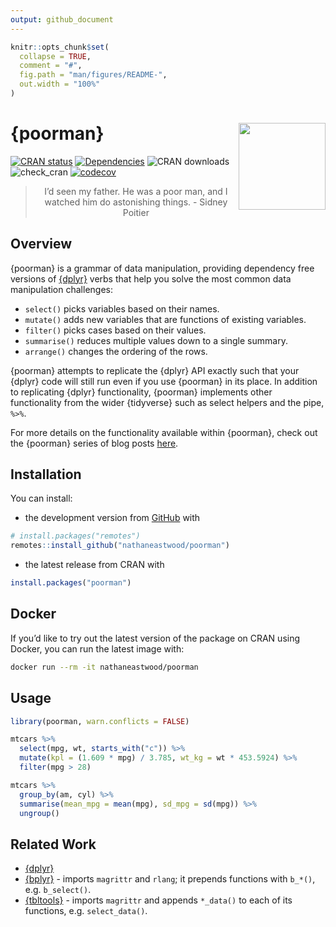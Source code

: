 ```yaml
---
output: github_document
---
```


<!-- README.md is generated from README.Rmd. Please edit that file -->

```r
knitr::opts_chunk$set(
  collapse = TRUE,
  comment = "#",
  fig.path = "man/figures/README-",
  out.width = "100%"
)
```

# {poorman} <a href='https://nathaneastwood.github.io/tags/poorman/'><img src='man/figures/logo.png' align="right" height="139" /></a>

[![CRAN status](https://www.r-pkg.org/badges/version/poorman)](https://cran.r-project.org/package=poorman)
[![Dependencies](https://tinyverse.netlify.com/badge/poorman)](https://cran.r-project.org/package=poorman)
![CRAN downloads](https://cranlogs.r-pkg.org/badges/poorman)
![check_cran](https://github.com/nathaneastwood/poorman/workflows/check_cran/badge.svg?branch=master)
[![codecov](https://codecov.io/gh/nathaneastwood/poorman/branch/master/graph/badge.svg)](https://codecov.io/gh/nathaneastwood/poorman)

<blockquote align="center">
  I'd seen my father. He was a poor man, and I watched him do astonishing things.
    - Sidney Poitier
</blockquote>

## Overview

{poorman} is a grammar of data manipulation, providing dependency free versions of [{dplyr}](https://github.com/tidyverse/dplyr) verbs that help you solve the most common data manipulation challenges:

* `select()` picks variables based on their names.
* `mutate()` adds new variables that are functions of existing variables.
* `filter()` picks cases based on their values.
* `summarise()` reduces multiple values down to a single summary.
* `arrange()` changes the ordering of the rows.

{poorman} attempts to replicate the {dplyr} API exactly such that your {dplyr} code will still run even if you use {poorman} in its place. In addition to replicating {dplyr} functionality, {poorman} implements other functionality from the wider {tidyverse} such as select helpers and the pipe, `%>%`.

For more details on the functionality available within {poorman}, check out the {poorman} series of blog posts [here](https://nathaneastwood.github.io/tags/poorman/).

## Installation

You can install:

* the development version from [GitHub](https://github.com/nathaneastwood/poorman) with

```r
# install.packages("remotes")
remotes::install_github("nathaneastwood/poorman")
```

* the latest release from CRAN with

```r
install.packages("poorman")
```

## Docker

If you'd like to try out the latest version of the package on CRAN using Docker, you can run the latest image with:

```bash
docker run --rm -it nathaneastwood/poorman
```

## Usage

```r
library(poorman, warn.conflicts = FALSE)

mtcars %>%
  select(mpg, wt, starts_with("c")) %>%
  mutate(kpl = (1.609 * mpg) / 3.785, wt_kg = wt * 453.5924) %>%
  filter(mpg > 28)

mtcars %>%
  group_by(am, cyl) %>%
  summarise(mean_mpg = mean(mpg), sd_mpg = sd(mpg)) %>%
  ungroup()
```

## Related Work

* [{dplyr}](https://github.com/tidyverse/dplyr)
* [{bplyr}](https://github.com/yonicd/bplyr) - imports `magrittr` and `rlang`; it prepends functions with `b_*()`, e.g. `b_select()`.
* [{tbltools}](https://github.com/mkearney/tbltools) - imports `magrittr` and appends `*_data()` to each of its functions, e.g. `select_data()`.
